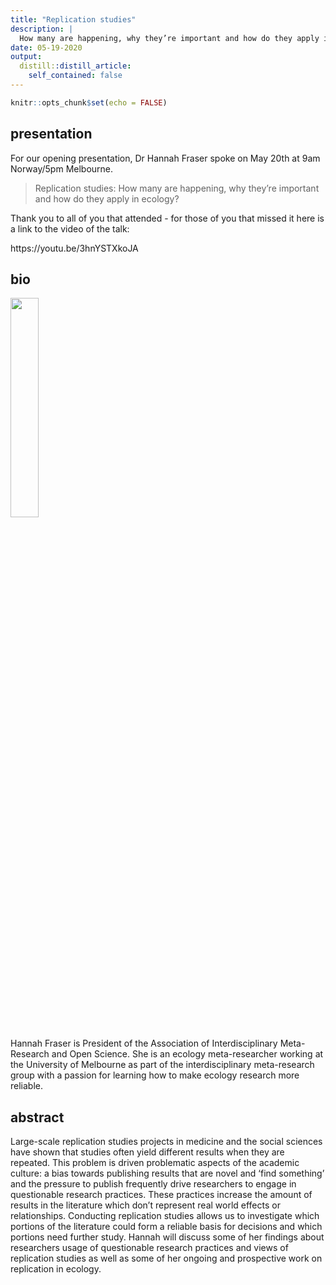 ```yaml
---
title: "Replication studies"
description: |
  How many are happening, why they’re important and how do they apply in ecology?
date: 05-19-2020
output:
  distill::distill_article:
    self_contained: false
---
```


```r
knitr::opts_chunk$set(echo = FALSE)
```

## presentation 

For our opening presentation, Dr Hannah Fraser spoke on May 20th at 9am Norway/5pm Melbourne.

> Replication studies: How many are happening, why they’re important and how do they apply in ecology?

Thank you to all of you that attended - for those of you that missed it here is a link to the video of the talk:

https://youtu.be/3hnYSTXkoJA

## bio

![](hannah-headshot.png){width=30%}

Hannah Fraser is President of the Association of Interdisciplinary Meta-Research and Open Science. She is an ecology meta-researcher working at the University of Melbourne as part of the interdisciplinary meta-research group with a passion for learning how to make ecology research more reliable. 

## abstract

Large-scale replication studies projects in medicine and the social sciences have shown that studies often yield different results when they are repeated. This problem is driven problematic aspects of the academic culture: a bias towards publishing results that are novel and ‘find something’ and the pressure to publish frequently drive researchers to engage in questionable research practices. These practices increase the amount of results in the literature which don’t represent real world effects or relationships. Conducting replication studies allows us to investigate which portions of the literature could form a reliable basis for decisions and which portions need further study. Hannah will discuss some of her findings about researchers usage of questionable research practices and views of replication studies as well as some of her ongoing and prospective work on replication in ecology.
